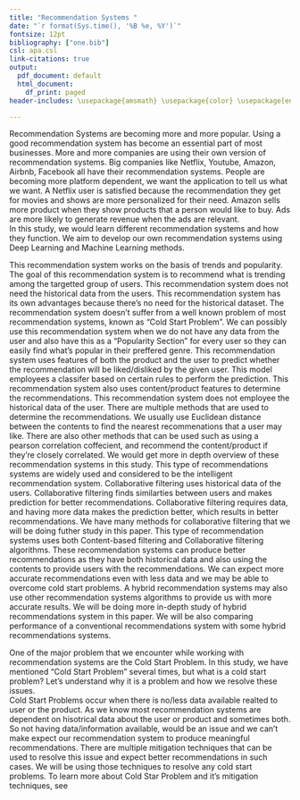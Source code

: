 ```yaml
---
title: "Recommendation Systems "
date: "`r format(Sys.time(), '%B %e, %Y')`"
fontsize: 12pt
bibliography: ["one.bib"]
csl: apa.csl
link-citations: true
output:
  pdf_document: default
  html_document:
    df_print: paged
header-includes: \usepackage{amsmath} \usepackage{color} \usepackage[english]{babel} \usepackage{graphicx} \usepackage{filecontents} \usepackage{natbib} \usepackage{url} \usepackage[nottoc]{tocbibind}

---
```



\tableofcontents


\newpage
\maketitle

\section{Introduction}
Recommendation Systems are becoming more and more popular. Using a good recommendation system has become an essential part of most businesses. More and more companies are using their own version of recommendation systems. Big companies like Netflix, Youtube, Amazon, Airbnb, Facebook all have their recommendation systems. People are becoming more platform dependent, we want the application to tell us what we want. A Netflix user is satisfied because the recommendation they get for movies and shows are more personalized for their need. Amazon sells more product when they show products that a person would like to buy. Ads are more likely to generate revenue when the ads are relevant. \cite{RecommendationSystems}
\
In this study, we would learn different recommendation systems and how they function. We aim to develop our own recommendation systems using Deep Learning and Machine Learning methods.

\section{Types of Recommendation Systems}
\subsection{Popularity Based Recommendation Systems}
  This recommendation system works on the basis of trends and popularity. The goal of this recommendation system is to recommend what is trending among the targetted group of users. This recommendation system does not need the historical data from the users. This recommendation system has its own advantages because there's no need for the historical dataset. The recommendation system doesn't suffer from a well known problem of most recommendation systems, known as "Cold Start Problem". 
   \hfill \break
  We can possibly use this recommendation system when we do not have any data from the user and also have this as a "Popularity Section" for every user so they can easily find what's popular in their preffered genre.\cite{TypesOfRecommendationSystems}
    \begin{figure}
  \centering
    \includegraphics[width=0.5\textwidth]{~/RecommendationSystem/images/popularityBasedRecommendationSystems.png}
    \caption{Architecture of the Popularity-based Recommender System \cite{inproceedings}}
\end{figure}
\subsection{Classification Model}
  This recommendation system uses features of both the product and the user to predict whether the recommendation will be liked/disliked by the given user. This model employees a classifer based on certain rules to perform the prediction. \cite{TypesOfRecommendationSystems}
     \begin{figure}
  \centering
    \includegraphics[width=0.5\textwidth]{~/RecommendationSystem/images/classificationModel.png}
    \caption{Classification Model Recommender System \cite{TypesOfRecommendationSystems}}
\end{figure}
\subsection{Conent-Based Recommendation Systems}
     This recommendation system also uses content/product features to determine the recommendations. This recommendation system does not employee the historical data of the user. There are multiple methods that are used to determine the recommendations. We usually use Euclidean distance between the contents to find the nearest recommenations that a user may like. There are also other methods that can be used such as using a pearson correlation coffecient, and recommend the content/product if they're closely correlated. We would get more in depth overview of these recommendation systems in this study. \cite{TypesOfRecommendationSystems}
      \begin{figure}
  \centering
    \includegraphics[width=0.4\textwidth]{~/RecommendationSystem/images/contentBasedRecommendation.jpeg}
    \caption{Content-Based Recommendations System \cite{ContentBasedRecommendation}}
\end{figure}
\subsection{Collaborative Filtering Recommendation Systems}
This type of recommendations systems are widely used and considered to be the intelligent recommendation system. Collaborative filtering uses historical data of the users. Collaborative filtering finds similarties between users and makes prediction for better recommendations. Collaborative filtering requires data, and having more data makes the prediction better, which results in better recommendations. We have many methods for collaborative filtering that we will be doing futher study in this paper. \cite{TypesOfRecommendationSystems}
  \begin{figure}
  \centering
    \includegraphics[width=0.6\textwidth]{~/RecommendationSystem/images/collaborative.png}
    \caption{Collaborative Filtering Recommendation System \cite{Collaborative}}
\end{figure}
\subsection{Hybrid Recommendation Systems}
This type of recommendation systems uses both Content-based filtering and Collaborative filtering algorithms. These recommendation systems can produce better recommendations as they have both historical data and also using the contents to provide users with the recommendations. We can expect more accurate recommendations even with less data and we may be able to overcome cold start problems. A hybrid recommendation systems may also use other recommendation systems algorithms to provide us with more accurate results. We will be doing more in-depth study of hybrid recommendations system in this paper. We will be also comparing performance of a conventional recommendations system with some hybrid recommendations systems. \cite{Hybrid}
 \begin{figure}
  \centering
    \includegraphics[width=0.5\textwidth]{~/RecommendationSystem/images/hybrid.png}
    \caption{Hybrid Recommendation System \cite{Hybrid}}
\end{figure}
\section{Problems with Recommendation Systems}
\subsection{Cold Start Problem}
One of the major problem that we encounter while working with recommendation systems are the Cold Start Problem. In this study, we have mentioned "Cold Start Problem" several times, but what is a cold start problem? Let's understand why it is a problem and how we resolve these issues.  
Cold Start Problems occur when there is no/less data available realted to user or the product. As we know most recommendation systems are dependent on hisotrical data about the user or product and sometimes both. So not having data/information available, would be an issue and we can't make expect our recommendation system to produce meaningful recommendations. 
There are multiple mitigation techniques that can be used to resolve this issue and expect better recommendations in such cases. We will be using those techniques to resolve any cold start problems. To learn more about Cold Star Problem and it's mitigation techniques, see \cite{ColdStartProblem}


\clearpage

\bibliographystyle{unsrt}
\bibliography{one}




